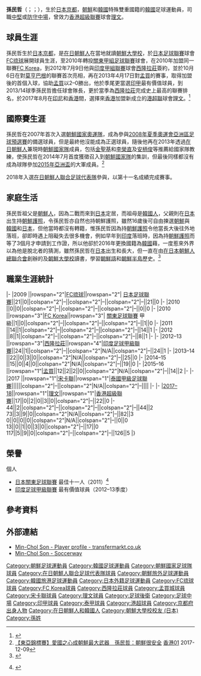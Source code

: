 {{Infobox Football biography
| name           = 孫民哲 <br> 손민철
| image          = Minchol_Son_shillong.JPG
| fullname       = 孫民哲
| nickname       = 
| birth_date     = {{birth date and age|1986|10|27|df=y}}
| birth_place    = {{JPN}}[[京都|京都]]
| height         = {{height|m=1.79}}
| position       = 
| currentclub    = 自由身
| clubnumber     = 
| youthyears1    = 2005–2008
| youthclubs1    = [[朝鮮大學校_(日本)|朝鮮大學校]]
| years1         = 2009–2010 
| clubs1         = [[琉球足球會|FC琉球]] 
| caps1          = 21
| goals1         = 0
| years2         = 2010–2012 
| clubs2         = [[FC_Korea|FC Korea]]
| caps2          = 23
| goals2         = 2
| years3         = 2012–2015     
| clubs3         = [[西隆拉莊足球會|西隆拉莊]]
| caps3          = 61
| goals3         = 1
| years4         = 2015–2016     
| clubs4         = [[孟買足球俱樂部|孟買]]
| caps4          = 12
| goals4         = 2
| years6         = 2017
| clubs6         = [[宋卡聯足球俱樂部|宋卡聯]]
| caps6          = 0
| goals6         = 0
| years7         = 2017–2018
| clubs7         = [[理文足球會|理文]]
| caps7          = 22
| goals7         = 0
| nationalyears1 = 2007
| nationalteam1  = [[朝鮮23歲以下國家足球隊|朝鮮U23]]
| nationalcaps1  = 4 
| nationalgoals1 = 0
| nationalyears2 = 2014
| nationalteam2  = [[朝鮮國家足球隊|朝鮮]]
| nationalcaps2  = 0
| nationalgoals2 = 0
| nationalyears3 = 2018–
| nationalteam3  = [[在日朝鮮人聯合足球代表隊|在日朝鮮人聯合]]
| nationalcaps3  = 6
| nationalgoals3 = 0
| pcupdate       = 9 February 2010
| ntupdate       = 9 February 2010
}}

'''孫民哲'''（{{lang-ko|손민철}}；{{lang-en|Son Min-Chol}}；{{bd|1986年|10月27日}}），生於[[日本|日本]][[京都|京都]]，[[朝鮮|朝鮮]]和[[韓國|韓國]]特殊雙重國籍的[[韓國|韓國]]足球運動員，司職[[中堅|中堅]]或[[防守中場|防守中場]]，曾效力[[香港超級聯賽|香港超級聯賽]]球會[[理文足球會|理文]]。

==球員生涯==
孫民哲生於[[日本|日本]][[京都|京都]]，是[[在日韓國人和朝鮮人|在日朝鮮人]]在當地就讀[[朝鮮大學校_(日本)|朝鮮大學校]]，於[[日本足球聯賽_(1999年以後)|日本足球聯賽]]球會[[琉球足球會|FC琉球]]展開球員生涯，至2010年轉投[[日本足球聯賽系統|關東甲組足球聯賽]]球會，在2010年加盟同一聯賽[[FC_Korea|FC Korea]]，到2012年7月9日他與[[印度足球甲級聯賽|印度甲組聯賽]]球會[[西隆拉莊足球會|西隆拉莊]]簽約，並於10月6日在對[[莫亨巴根競技俱樂部|莫亨巴根]]的聯賽首次亮相，再在2013年4月17日對[[孟買足球俱樂部|孟買]]的賽事，取得加盟後的首個入球，協助[[孟買足球俱樂部|孟買]]以2–0勝出，他於季尾更當選[[印度足球甲級聯賽|印甲]]最有價值球員，到2013/14球季孫民哲擔任球會隊長，更於當季為[[西隆拉莊足球會|西隆拉莊]]完成史上最高的聯賽排名，於2017年8月在[[印尼|印尼]]和[[香港|香港]]間，選擇來[[香港|香港]]加盟新成立的[[港超聯|港超聯]]球會[[理文足球會|理文]]。<ref>{{cite news|title=【港超聯】馮嘉奇兼任領隊教練 新軍理文下周泰國集訓|url=http://hk.apple.nextmedia.com/realtime/sports/20170802/57030227|newspaper=[[蘋果日報|蘋果日報]]|date=2017-08-02|accessdate=2017-08-02|archive-date=2017-08-02|archive-url=https://web.archive.org/web/20170802084530/http://hk.apple.nextmedia.com/realtime/sports/20170802/57030227/|dead-url=no}}</ref>

==國際賽生涯==
孫民哲在2007年首次入選[[朝鮮國家奧運足球隊|朝鮮國家奧運隊]]，成為參與[[2008年夏季奧林匹克運動會足球比賽|2008年夏季奧運會亞洲區足球預選賽]]的備選球員，但是最終他沒能成為正選球員，隨後他再在2013年透過[[在日朝鮮人|在日朝鮮人]]兼現時[[朝鮮國家足球隊|朝鮮國家隊]]成員，包括[[金聖基|金聖基]]和[[李榮直|李榮直]]及[[安柄俊|安柄俊]]等推薦給國家隊教練，使孫民哲在2014年7月首度獲徵召入到[[朝鮮國家足球隊|朝鮮國家隊]]的集訓，但最後同樣都沒有成為球隊參加[[2015年亞洲盃足球賽|2015年亞洲盃]]的大軍成員。<ref>[https://www.hk01.com/%E9%AB%94%E8%82%B2/140034/-%E6%9D%B1%E4%BA%9E%E9%8C%A6%E6%A8%99%E8%B3%BD-%E6%84%9B%E5%9C%8B%E4%B9%8B%E5%BF%83%E6%88%90%E6%9C%9D%E9%AE%AE%E6%9C%80%E5%A4%A7%E6%AD%A6%E5%99%A8-%E5%AD%AB%E6%B0%91%E5%93%B2-%E6%9C%9D%E9%AE%AE%E5%BE%88%E5%AE%89%E5%85%A8 【東亞錦標賽】愛國之心成朝鮮最大武器　孫民哲：朝鮮很安全] [[香港01|香港01]] 2017-12-09</ref>

2018年入選[[在日朝鮮人聯合足球代表隊|在日朝鮮人聯合足球代表隊]]參與{{link-en|2018年ConIFA世界杯|2018 ConIFA World Football Cup}}，以第十一名成績完成賽事。

==家庭生活==
孫民哲祖父是[[朝鮮人|朝鮮人]]，因為二戰而來到[[日本|日本]]定居，而祖母是[[韓國人|韓國人]]，父親則在[[日本|日本]]出生持[[朝鮮護照|朝鮮護照]]，令孫民哲亦自然也持朝鮮護照，雖然16歲後可自由揀選[[朝鮮|朝鮮]]與[[韓國|韓國]]和[[日本|日本]]，但他當時都沒有轉籍，惟孫民哲因為持[[朝鮮護照|朝鮮護照]]令他當長大後往外地落班，卻即時遇上阻礙失去很多機會，例如早年到[[印度|印度]]落班時，因為持[[朝鮮護照|朝鮮護照]]而等了3個月才申請到工作證，所以他卻於2016年更換國籍為[[韓國|韓國]]藉，一度惹來外界以為他是脫北者的猜測，雖然孫民哲在[[日本|日本]]出生和長大，但一直在由[[在日本朝鮮人總聯合會|在日本朝鮮人總聯合會]]創辦的{{link-en|京都朝鮮中高級學校|Kyoto Korean Junior High-High School}}及[[朝鮮大學校_(日本)|朝鮮大學校]]讀書，學習[[朝鮮語|朝鮮語]]和[[朝鮮半島|朝鮮半島]]歷史。<ref>{{cite news|title=【港超】理文目標做巨人殺手　新韓援解釋「脫北」的故事|url=https://www.hk01.com/%E9%AB%94%E8%82%B2/110035/-%E6%B8%AF%E8%B6%85-%E7%90%86%E6%96%87%E7%9B%AE%E6%A8%99%E5%81%9A%E5%B7%A8%E4%BA%BA%E6%AE%BA%E6%89%8B-%E6%96%B0%E9%9F%93%E6%8F%B4%E8%A7%A3%E9%87%8B-%E8%84%AB%E5%8C%97-%E7%9A%84%E6%95%85%E4%BA%8B |newspaper=[[香港01|香港01]]|date=2017-08-05}}</ref>

==職業生涯統計==
{{Football player statistics 1|YY}}
{{Football player statistics 2|JPN|YY}}
|-
|2009  ||rowspan="2"|[[FC琉球|FC琉球]]||rowspan="2"| [[日本足球聯賽|日本足球聯賽]]||21||0||colspan="2"|–||colspan="2"|–||colspan="2"|–||21||0
|-
|2010  ||0||0||colspan="2"|–||colspan="2"|–||colspan="2"|–||0||0
|-
|2010  ||rowspan="3"|[[FC_Korea|FC Korea]]||rowspan="3"| [[關東足球聯賽|關東足球聯賽]]  甲級||1||0||colspan="2"|–||colspan="2"|–||colspan="2"|–||1||0
|-
|2011  ||14||1||colspan="2"|–||colspan="2"|–||colspan="2"|–||14||1
|-
|2012  ||8||1||colspan="2"|–||colspan="2"|–||colspan="2"|–||8||1
|-
{{Football player statistics 2|IND|YY}}
|-
|2012–13  ||rowspan="3"|[[西隆拉莊足球俱樂部|西隆拉莊]]||rowspan="4"|[[印度足球甲級聯賽|印度足球甲級聯賽]]||24||1||colspan="2"|–||colspan="2"|N/A||colspan="2"|–||24||1
|-
|2013–14  ||22||0||3||0||colspan="2"|N/A||colspan="2"|–||25||0
|-
|2014–15  ||15||0||4||0||colspan="2"|N/A||colspan="2"|–||19||0
|-
|2015–16  ||rowspan="1"|[[孟買足球俱樂部|孟買]]||12||2||2||0||colspan="2"|N/A||colspan="2"|–||14||2
|-
{{Football player statistics 2|THA|YY}}
|-
|2017  ||rowspan="1"|[[宋卡聯足球俱樂部|宋卡聯]]||rowspan="1"|[[泰國甲級足球聯賽|泰國甲級足球聯賽]]||||||colspan="2"|–||colspan="2"|N/A||colspan="2"|–||||
|-
{{Football player statistics 2|HKG|YY}}
|-
|[[2017–18年香港超級聯賽|2017–18]]||rowspan="1"|[[理文足球會|理文]]||rowspan="1"|[[香港超級聯賽|香港超級聯賽]]||17||0||2||0||3||0||colspan="2"|–||22||0
|-
{{Football player statistics 3|4|JPN}}44||2||colspan="2"|–||colspan="2"|–||colspan="2"|–||44||2
{{Football player statistics 4|IND}}73||3||9||0||colspan="2"|N/A||colspan="2"|–||82||3
{{Football player statistics 4|THA}}0||0||0||0||colspan="2"|N/A||colspan="2"|–||0||0
{{Football player statistics 4|HKG}}13||0||1||0||3||0||colspan="2"|–||17||0
{{Football player statistics 5}}117||5||9||0||colspan="2"|–||colspan="2"|–||126||5
|}

==榮譽==
;個人
* [[日本足球聯賽系統|日本關東足球聯賽]] 最佳十一人（2011）<ref>{{cite web|last =|first =|authorlink =|coauthors =|year =|url =http://fckorea.org/?p=772|title =孫民哲、李智星選手がベストイレブンに選出|format =|work =|publisher =FC Korea|accessdate =2011-10-07|deadurl =yes|archiveurl =https://web.archive.org/web/20160304142552/http://fckorea.org/?p=772|archivedate =2016-03-04}} {{ja icon}}</ref>
* [[印度足球甲級聯賽|印度足球甲級聯賽]] 最有價值球員（2012–13季度）

==參考資料==
{{Reflist}}

==外部連結==
* [https://www.transfermarkt.com/min-chol-son/profil/spieler/410071 Min-Chol Son - Player profile - transfermarkt.co.uk]{{Wayback|url=https://www.transfermarkt.com/min-chol-son/profil/spieler/410071 |date=20171106073135 }} {{en icon}}
* [http://uk.soccerway.com/players/minchol-son/271529/ Min-Chol Son - Soccerway]{{Wayback|url=http://uk.soccerway.com/players/minchol-son/271529/ |date=20170802124513 }} {{en icon}}

{{DEFAULTSORT:Son Min-Chol}}
[[Category:朝鮮足球運動員|Category:朝鮮足球運動員]]
[[Category:韓國足球運動員|Category:韓國足球運動員]]
[[Category:朝鮮國家足球隊球員|Category:朝鮮國家足球隊球員]]
[[Category:在日朝鮮人聯合足球代表隊球員|Category:在日朝鮮人聯合足球代表隊球員]]
[[Category:朝鮮旅外足球運動員|Category:朝鮮旅外足球運動員]]
[[Category:韓國旅港足球運動員|Category:韓國旅港足球運動員]]
[[Category:日本外籍足球運動員|Category:日本外籍足球運動員]]
[[Category:FC琉球球員|Category:FC琉球球員]]
[[Category:FC_Korea球員|Category:FC Korea球員]]
[[Category:西隆拉莊球員|Category:西隆拉莊球員]]
[[Category:孟買城球員|Category:孟買城球員]]
[[Category:宋卡聯球員|Category:宋卡聯球員]]
[[Category:理文球員|Category:理文球員]]
[[Category:足球後衛|Category:足球後衛]]
[[Category:足球中場|Category:足球中場]]
[[Category:印甲球員|Category:印甲球員]]
[[Category:泰甲球員|Category:泰甲球員]]
[[Category:港超球員|Category:港超球員]]
[[Category:京都府出身人物|Category:京都府出身人物]]
[[Category:在日朝鮮人和韓國人|Category:在日朝鮮人和韓國人]]
[[Category:朝鮮大學校校友_(日本)|Category:朝鮮大學校校友 (日本)]]
[[Category:孫姓|Category:孫姓]]